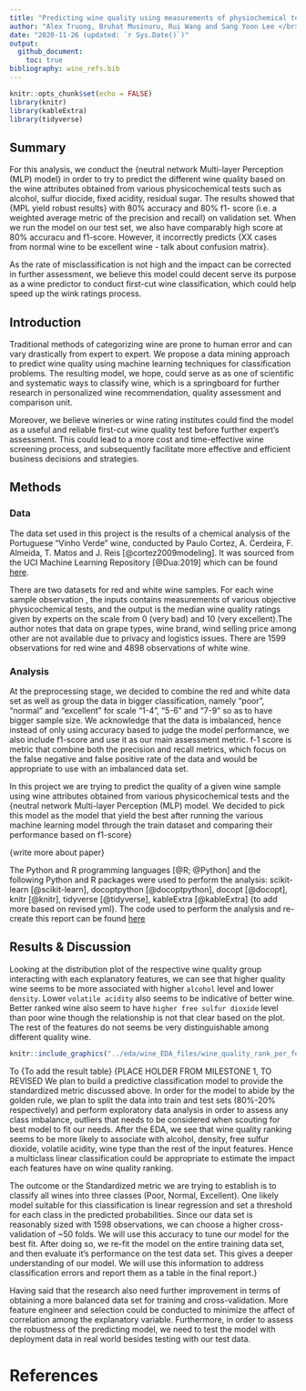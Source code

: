 ```yaml
---
title: "Predicting wine quality using measurements of physiochemical tests"
author: "Alex Truong, Bruhat Musinuru, Rui Wang and Sang Yoon Lee </br>"
date: "2020-11-26 (updated: `r Sys.Date()`)"
output: 
  github_document:
    toc: true
bibliography: wine_refs.bib
---
```


```r
knitr::opts_chunk$set(echo = FALSE)
library(knitr)
library(kableExtra)
library(tidyverse)
```
## Summary

For this analysis, we conduct the {neutral network Multi-layer Perception (MLP) model} in order to try to predict the different wine quality based on the wine attributes obtained from various physicochemical tests such as alcohol, sulfur diocide, fixed acidity, residual sugar. The results showed that {MPL yield robust results} with 80% accuracy and 80% f1- score (i.e.  a weighted average metric of the precision and recall) on validation set. When we run the model on our test set, we also have comparably high score at 80% accuracu and f1-score. However, it incorrectly predicts {XX cases from normal wine to be excellent wine - talk about confusion matrix}. 

As the rate of misclassification is not high and the impact can be corrected in further assessment, we believe this model could decent serve its purpose as a wine predictor to conduct first-cut wine classification, which could help speed up the wink ratings process. 

## Introduction

Traditional methods of categorizing wine are prone to human error and can vary drastically from expert to expert. We propose a data mining approach to predict wine quality using machine learning techniques for classification problems. The resulting model, we hope, could serve as as one of scientific and systematic ways to classify wine, which is a springboard for further research in personalized wine recommendation, quality assessment and comparison unit. 

Moreover, we believe wineries or wine rating institutes could find the model as a useful and reliable first-cut wine quality test before further expert's assessment. This could lead to a more cost and time-effective wine screening process, and subsequently facilitate more effective and efficient business decisions and strategies.
	

## Methods

### Data

The data set used in this project is the results of a chemical analysis of the Portuguese "Vinho Verde" wine, conducted by Paulo Cortez, A. Cerdeira, F. Almeida, T. Matos and J. Reis [@cortez2009modeling]. It was sourced from the UCI Machine Learning Repository [@Dua:2019] which can be found [here](https://archive.ics.uci.edu/ml/datasets/wine+quality).

There are two datasets for red and white wine samples. For each wine sample observation , the inputs contains measurements of various objective physicochemical tests, and the output is the median wine quality ratings given by experts on the scale from 0 (very bad) and 10 (very excellent).The author notes that data on grape types, wine brand, wind selling price among other are not available due to privacy and logistics issues. There are 1599 observations for red wine and 4898 observations of white wine.  


### Analysis

At the preprocessing stage, we decided to combine the red and white data set as well as group the data in bigger classification, namely "poor", "normal" and "excellent" for scale "1-4", "5-6" and "7-9" so as to  have bigger sample size. We acknowledge that the data is imbalanced, hence instead of only using accuracy based to judge the model performance, we also include f1-score and use it as our main assessment metric. f-1 score is metric that combine both the precision and recall metrics, which focus on the false negative and false positive rate of the data and would be appropriate to use with an imbalanced data set.

In this project we are trying to predict the quality of a given wine sample using wine attributes obtained from various physicochemical tests and the {neutral network Multi-layer Perception (MLP) model. We decided to pick this model as the model that yield the best after running the various machine learning model through the train dataset and comparing their performance based on f1-score}

{write more about paper}

The Python and R programming languages [@R; @Python] and the following Python and R packages were used to perform the analysis: scikit-learn [@scikit-learn], docoptpython [@docoptpython], docopt [@docopt], knitr [@knitr], tidyverse [@tidyverse], kableExtra [@kableExtra] {to add more based on revised yml}. The code used to perform the analysis and re-create this report can be found [here](https://github.com/athy9193/Wine_Quality_Predictor#usage)



## Results & Discussion

Looking at the distribution plot of the respective wine quality group interacting with each explanatory features, we can see that higher quality wine seems to be more associated with higher `alcohol` level and lower `density`. Lower `volatile acidity` also seems to be indicative of better wine. Better ranked wine also seem to have `higher free sulfur dioxide` level than poor wine though the relationship is not that clear based on the plot. The rest of the features do not seems be very distinguishable among different quality wine.

```r

knitr::include_graphics("../eda/wine_EDA_files/wine_quality_rank_per_feature.png")

```


{To discuss the results from multi-class ridge, paper}
{To add the result table}
{PLACE HOLDER FROM MILESTONE 1, TO REVISED
We plan to build a predictive classification model to provide the standardized metric discussed above. In order for the model to abide by the golden rule, we plan to split the data into train and test sets (80%-20% respectively) and perform exploratory data analysis in order to assess any class imbalance, outliers that needs to be considered when scouting for best model to fit our needs. After the EDA, we see that wine quality ranking seems to be more likely to associate with alcohol, density, free sulfur dioxide, volatile acidity, wine type than the rest of the input features. Hence a multiclass linear classification could be appropriate to estimate the impact each features have on wine quality ranking.
	
The outcome or the Standardized metric we are trying to establish is to classify all wines into three classes (Poor, Normal, Excellent). One likely model suitable for this classification is linear regression and set a threshold for each class in the predicted probabilities. Since our data set is reasonably sized with 1598 observations, we can choose a higher cross-validation of ~50 folds. We will use this accuracy to tune our model for the best fit. After doing so, we re-fit the model on the entire training data set, and then evaluate it’s performance on the test data set. This gives a deeper understanding of our model. We will use this information to address classification errors and report them as a table in the final report.}



Having said that the research also need further improvement in terms of obtaining a more balanced data set for training and cross-validation. More feature engineer and selection could be conducted to minimize the affect of correlation among the explanatory variable. Furthermore, in order to assess the robustness of the predicting model, we need to test the model with deployment data in real world besides testing with our test data.

# References